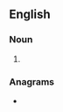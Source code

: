{{also|Manege|manége|manège}}

==English==

===Noun===
{{en-noun|-}}

# {{alternative spelling of|manège|lang=en}}

===Anagrams===
* {{l|en|menage}}